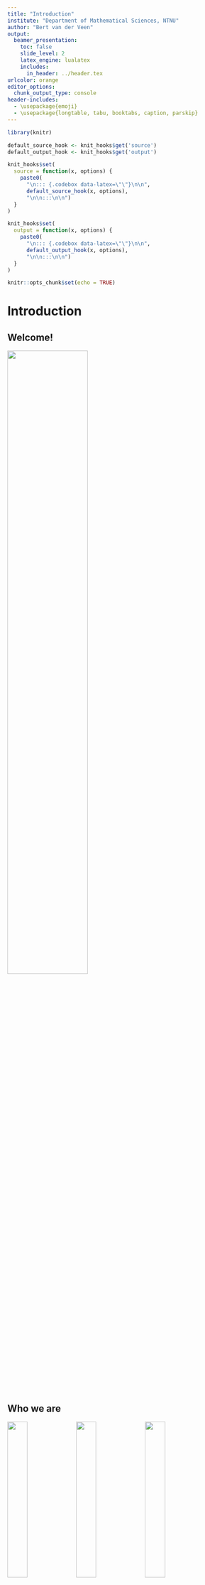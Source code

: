 ```yaml
---
title: "Introduction"
institute: "Department of Mathematical Sciences, NTNU"
author: "Bert van der Veen"
output: 
  beamer_presentation:
    toc: false
    slide_level: 2
    latex_engine: lualatex
    includes:
      in_header: ../header.tex
urlcolor: orange
editor_options: 
  chunk_output_type: console
header-includes:
  - \usepackage{emoji}
  - \usepackage{longtable, tabu, booktabs, caption, parskip}
---
```


```r
library(knitr)

default_source_hook <- knit_hooks$get('source')
default_output_hook <- knit_hooks$get('output')

knit_hooks$set(
  source = function(x, options) {
    paste0(
      "\n::: {.codebox data-latex=\"\"}\n\n",
      default_source_hook(x, options),
      "\n\n:::\n\n")
  }
)

knit_hooks$set(
  output = function(x, options) {
    paste0(
      "\n::: {.codebox data-latex=\"\"}\n\n",
      default_output_hook(x, options),
      "\n\n:::\n\n")
  }
)

knitr::opts_chunk$set(echo = TRUE)
```

# Introduction

## Welcome! \emoji{smile}

\center
![](audience.png){width=60%}


## Who we are

![](bert.jpg){height=30%}
![](jenni.jpg){height=30%}
![](Pekka.jpeg){height=30%}
![](audun.jpg){height=30%}
![](francis.jpg){height=30%}

## Logistics

- All happy with the rooms?
- Meals are covered by the summer school
- Lunch at 12:00, dinner at 18:00

Please keep an eye on slack.

## Credits and attendance

- ECTS require applying and an exam
- Can also opt in for "just" a letter of attendance

I will post a message on slack.

## Introduction

[See github for all material](https://github.com/BertvanderVeen/SSMA)

Sessions from 9:00 to 17:00. Sessions will consist of a mix of lectures, in-class discussion, and practical exercises / case studies over Slack and Zoom. And after dinner (?)

* Monday: Properties of community data, VGLMs, Model checking, intro to gllvm
* Tuesday: VGLMMs, JSDM, hierarchical environmental responses
* Wednesday: Model-based ordination, Ordination with covariates, Conditioning, Unimodal responses
* Workflow A-Z, presentations, hike, article reanalysis
* Friday: Model-based clustering, Other packages, article reanalysis, analysis of own data

## How we will do it

Lectures of about 45 minutes \newline
Practicals of about 60 minutes: datasets and R

  - Practical "tasks"
  - Potentially short, live, demonstrations

Questions: in person or on slack ("day channels")

## Presentations

I will still make a schedule for Thursday.

- Low key
- Does not require slides (but nice if you have them)
- To tell everyone a little about your data
- And possibly think about what models to fit

## What I hope you take away

1. The \texttt{gllvm} \texttt{R}-package is great!
2. Performing multivariate analysis well is hard work
3. Model-based ordination methods do many things better (data properties, diagnostics)
4. One Method To Rule Them All

## Packages

Please make sure you've downloaded data and updated R/packages

## \texttt{R}-packages

\columnsbegin
\column{0.5\textwidth}

For Friday:

- gllvm
- glmmTMB
- mvabund
- HMSC
- sjSDM
- ecopCopula
- boral

\column{0.5\textwidth}
and some additional packages:

- DHARMa
- vegan
- labdsv
- ggplot2
- rnaturalearth
- rnaturalearthdata
- sf

\columnsend

## Some resources on classical ordination

- [David Zeneley's website](https://www.davidzeleny.net/anadat-r/doku.php/en:ordination)
- [Michael Palmer's website](https://ordination.okstate.edu/overview.htm)
- [Numerical ecology](https://shop.elsevier.com/books/numerical-ecology/legendre/978-0-444-53868-0)
- [Numerical ecology with R](https://link.springer.com/book/10.1007/978-1-4419-7976-6)
- [Data analysis in Community and Landscape ecology](https://www.cambridge.org/core/books/data-analysis-in-community-and-landscape-ecology/CF8B1E39A3A586FF7A3C76B514EA96A5)
- [Analysis of ecological communities](https://www.wildblueberrymedia.net/store/analysis-of-ecological-communities)

## Resources on model-based ordination

- [Some of my other workshop repositories](https://github.com/BertvanderVeen)
- [gllvm vignette website](https://jenniniku.github.io/gllvm/)
- [Oxford libraries article](https://www.oxfordbibliographies.com/display/document/obo-9780199830060/obo-9780199830060-0003.xml)
- [Warton 2022](https://link.springer.com/book/10.1007/978-3-030-88443-7)
- [Fahrmeir and Tutz 2001](https://www.amazon.com/Multivariate-Statistical-Modelling-Generalized-Statistics/dp/0387951873)
- [Ovaskainen and Abrego](https://www.cambridge.org/core/books/joint-species-distribution-modelling/0D9FA93EA1DD408332A17266449668B3)
- [Bartholomew et al. 2011](https://onlinelibrary.wiley.com/doi/book/10.1002/9781119970583)
- [Skrondal and Rabe-Hesketh 2004](https://www.taylorfrancis.com/books/mono/10.1201/9780203489437/generalized-latent-variable-modeling-anders-skrondal-sophia-rabe-hesketh)
- [Zuur and Ieno (2025)](https://www.highstat.com/Books/WZM_Vol1/WorldOfZIMVOL3TOC.pdf)

## Some recommended reading

\columnsbegin
\column{0.5\textwidth}

- [Halvorsen (2012)](http://nhm2.uio.no/botanisk/nbf/temp/Sommerfeltia_35_20121206_PRESS.pdf)
- [Wang et al. (2012)](https://besjournals.onlinelibrary.wiley.com/doi/10.1111/j.2041-210X.2012.00190.x)
- [Warton et al. (2012)](https://besjournals.onlinelibrary.wiley.com/doi/abs/10.1111/j.2041-210X.2011.00127.x)
- [Clark et al. (2014)](https://esajournals.onlinelibrary.wiley.com/doi/abs/10.1890/13-1015.1)
- [Warton et al. (2015)](https://doi.org/10.1016/j.tree.2015.09.007)
- [Warton et al. (2015)](https://link.springer.com/article/10.1007/s11258-014-0366-3)
- [Hui et al. (2015)](https://besjournals.onlinelibrary.wiley.com/doi/10.1111/2041-210X.12236)
- [Pollock et al. (2015)](https://besjournals.onlinelibrary.wiley.com/doi/10.1111/2041-210X.12180)
- [ter  Braak and Smilauer (2015)](https://link.springer.com/article/10.1007/s11258-014-0356-5)
- [Hui et al. (2017)](https://www.tandfonline.com/doi/abs/10.1080/10618600.2016.1164708)
- [Niku et al. (2017)](https://link.springer.com/article/10.1007/s13253-017-0304-7)
- [Ovaskainen et al. (2017)](https://onlinelibrary.wiley.com/doi/full/10.1111/ele.12757)

\column{0.5\textwidth}

- [Roberts (2017)](https://besjournals.onlinelibrary.wiley.com/doi/full/10.1111/2041-210X.12739)
- [Warton et al. (2017)](https://besjournals.onlinelibrary.wiley.com/doi/abs/10.1111/2041-210X.12843)
- [Niku et al. (2019)](https://besjournals.onlinelibrary.wiley.com/doi/abs/10.1111/2041-210X.13303)
- [Niku et al. (2019)](https://journals.plos.org/plosone/article?id=10.1371/journal.pone.0216129)
- [Roberts (2019)](https://esajournals.onlinelibrary.wiley.com/doi/abs/10.1002/ecy.2908)
- [Paul (2020)](https://www.sciencedirect.com/science/article/abs/pii/S1574954120301096)
- [Zurell et al. (2020)](https://onlinelibrary.wiley.com/doi/abs/10.1111/jbi.13608)
- [van der Veen et al. (2021)](https://besjournals.onlinelibrary.wiley.com/doi/full/10.1111/2041-210X.13595)
- [Blanchet et al. (2022)](https://onlinelibrary.wiley.com/doi/abs/10.1111/ele.13525)
- [van der Veen (2022)](https://ntnuopen.ntnu.no/ntnu-xmlui/handle/11250/2980780)
- [van der Veen et al. (2023)](https://besjournals.onlinelibrary.wiley.com/doi/full/10.1111/2041-210X.14035)
- [Korhonen et al. (2024)](https://besjournals.onlinelibrary.wiley.com/doi/full/10.1111/2041-210X.14437)
- [van der Veen et al. (2024)](https://arxiv.org/abs/2408.05333)
- [Tang et al. (2025)](https://jdssv.org/index.php/jdssv/article/view/133)

\columnsend

## Resources that cover all kinds of ordination methods

(none)

# Motivation

![Warton et al. 2015](modelbased.png)

## Motivation

- We need formal, probabilistic, models for community ecology
- That incorporate data properties, rather than transforming our way out of them
- It makes for better/clearer inference
- For nicer for teaching
- Access to tools for testing assumptions
- Overall more flexibility

## Why GLLVMs?

GLLVMs are a formal statistical, fully probabilistic, tool for multivariate analysis.

1) To step up your multivariate analysis
2) Maybe you want to incorporate random effects
3) Negates the need for distances

## Multivariate analysis

\columnsbegin
\column{0.5\textwidth}

```r
library(vegan)
data(dune)
data("dune.env")
plot(vegan::cca(dune,dune.env))
```

\column{0.5\textwidth}

```r
library(gllvm)
data(spider,package="mvabund")
mod <- gllvm(spider$abund,num.lv=2,family="negative.binomial",row.eff="random")
corrplot::corrplot(getResidualCor(mod),type = "lower",order = "AOE")

```

\columnsend

# History

## Use of ordination
 
- One of the most used methods of multivariate analysis 
  - but definitely not the only one
- Arranges species and samples in a low-dimensional space
  - or any column and row quantity really
- Summarizes data
- Find underlying structures (gradients/LVs)

## A brief history of ordination

\columnsbegin
\column{0.5\textwidth}

```r
knitr::include_graphics("MP_timeline_17-04-2023.png")
```

\column{0.5\textwidth}

```r
knitr::include_graphics("J_Birks_timeline.png")
```

\columnsend

- Inspired by Michael Palmer's and John Birk's
- But in need of a little update

## The rich history of multivariate analysis

```r
#see https://stackoverflow.com/questions/7492274/draw-a-chronological-timeline-with-ggplot2
library(ggplot2)
library(dplyr)
library(cowplot)
library(tibble)
library(ggalt)
library(lubridate)

#Create data to plot
data <- tribble( ~start_date, ~event, ~displ,
                ymd("1901-01-01"), "PCA", 0.5,
                ymd("1904-01-01"), "FA", 0.2,
                ymd("1935-01-01"), "CA", 0.5,
                ymd("1936-01-01"), "LDA", 0.2,
                ymd("1936-01-01"), "COR", 0.3,
                ymd("1951-01-01"), "RRR", 0.5,
                ymd("1954-01-01"), "'Ordination'", -0.5,
                ymd("1954-01-01"), "'Gaussian' curve", -0.2,
                ymd("1957-01-01"), "PO", 0.5,
                ymd("1964-01-01"), "RDA", 0.8,
                ymd("1964-01-01"), "NMDS", 0.2,
                ymd("1966-01-01"), "PCoA", 0.5,
                ymd("1970-01-01"), "INDSCAL", 0.9,
                ymd("1970-01-01"), "Whittaker's Gradient analysis", -0.5,
                ymd("1971-01-01"), "Biplot", -0.8,
                ymd("1972-01-01"), "GLM", -1,
                ymd("1973-01-01"), "RA", -1.3,
                ymd("1974-01-01"), "GO", 0.8,
                ymd("1975-01-01"), "MIMIC", 0.7,
                ymd("1979-01-01"), "DCA", 0.5,
                ymd("1979-01-01"), "TWINSPAN", -1.2,
                ymd("1983-01-01"), "constrained NMDS", 0.4,
                ymd("1985-01-01"), "CA unimodal model", -1.1,
                ymd("1986-01-01"), "Canoco", -0.9,
                ymd("1987-01-01"), "Minchin evaluates NMDS", -0.7,
                ymd("1986-01-01"), "CCA", 0.3,
                ymd("1988-01-01"), "Theory of \n gradient analysis", -0.2,
                ymd("1999-01-01"), "PRC", 0.2,
                ymd("1999-01-01"), "db-RDA", 0.5,
                ymd("1999-01-01"), "Probabilistic PCA", 0.6,
                ymd("2001-01-01"), "vegan", -0.6)

shift_axis <- function(p, xmin, xmax, y=0){
      g <- ggplotGrob(p)
      dummy <- data.frame(y=y)
      ax <- g[["grobs"]][g$layout$name == "axis-b"][[1]]
      p + annotation_custom(grid::grobTree(ax, vp = grid::viewport(y=1, height=sum(ax$height))), 
                            ymax=y, ymin=y) +
        annotate("segment", y = 0, yend = 0, x = xmin, xend = xmax) +
        theme(axis.text.x = element_blank(), 
              axis.ticks.x=element_blank())

    }


#Conditionally set whether text will be above or below the point
vjust = ifelse(data$displ > 0, -1, 1.5)

#plot
p1 <- data %>% 
  ggplot(aes(start_date, displ)) + theme_classic()+
  geom_lollipop(point.size = 1, shape = 2, col = "black") +
  geom_text(aes(x = start_date, y = displ, label = event), col =  "black", data = data,
            hjust = 0, vjust = vjust, size = 5) +
  theme(axis.title = element_blank(),
        axis.text.y = element_blank(),
        axis.ticks.y = element_blank(),
        axis.line = element_blank(),
        axis.text.x = element_text(size = 12)) +
  expand_limits(x = c(ymd("1900-01-01"), ymd("2023-01-01")), y = 1.2) +
  scale_x_date(breaks = scales::pretty_breaks(n = 9))

#and run the function from above
timeline <- shift_axis(p1, ymd("1900-01-01"), ymd("2030-01-01"))
timeline
```

\pause 

Seems like everything stops at the turn of the millennium?


\tikzset{
  mybox/.style={
    draw=red,
    very thick,
    rectangle,
    rounded corners,
    inner sep=10pt,
    fill = white,
    align = center,
    text width = 0.8\paperwidth
  }
}

\pause

\begin{tikzpicture}[remember picture, overlay]
\node[mybox] at (current page.center){Except that it doesn't.};
\end{tikzpicture}

# Contemporary multivariate analysis

- Vector GLM(M)s
- Joint Species Distribution Models
- Model-based ordination

All three of these can be fitted with the \texttt{gllvm} \texttt{R}-package.

## Vector Generalised Linear (Mixed effects) Models

We can fit specialised mixed-effects models to community data:

\begin{equation}
g\{\mathams{E}(y_{ij}\vert\symbf{\lambda}_i)\} = \beta_{0j} + \textbf{x}_i^\top \symbf{\beta}_j + \textbf{z}_i^\top\symbf{\lambda}_j, \qquad \symbf{\lambda}_j \sim \mathcal{N}(\symbf{\mu},\symbf{\Sigma})
\end{equation}

- The time that we were computationally limited is long past
- We can analyse multivariate data like any other
- Leverage information across all species in our data to learn about community processes

## Joint Species Distribution Modeling

- First suggested by Ovaskainen et al. 2010
- Named by Pollock et al. 2014

\columnsbegin
\column{0.5\textwidth}

```r
knitr::include_graphics("Ovaskainen_et_al_2017_1.png")
```

\column{0.5\textwidth}

```r
knitr::include_graphics("Ovaskainen_et_al_2017_2.png")
```

\columnsend

## Joint Species Distribution Modeling (2)

- A niche process generates data
- Distributions are driven by 1) environment and 2) interactions
- Statistically, interaction = correlation of species
- So we model that:

\begin{equation}
g\{\mathams{E}(y_{ij}\vert\symbf{\epsilon}_i)\} = \beta_{0j} + \textbf{x}_i^\top \symbf{\beta}_j + \color{red}{\epsilon_{ij}}, \qquad \color{red}{\symbf{\epsilon}_i} \sim \mathcal{N}(0,\symbf{\Sigma})
\end{equation}

Can be fit using standard mixed-effects modeling software:

\small

```r
glmer(abundance~species+x:species+(0+species|sites))
```
\normalsize
\textbf{\textcolor{red}{Problem: Number of parameters grows quadratically}}

## Model-based ordination

- Generalised Linear Latent Variable Model
- Adds "factor analytic" structure to $\Sigma$
- $\color{red}{\epsilon_{ij}} = \textbf{u}_i^\top \symbf{\gamma}_j$
- i.e. $\color{red}{\symbf{\epsilon}_i} \sim \mathcal{N}(0,\symbf{\Gamma}\symbf{\Gamma}^\top)$
- Faster and fewer parameters:
- Number of parameter doesn't grow so fast

\begin{equation}
\symbf{\Sigma} = \begin{bmatrix}
\gamma_{11} & 0 & 0 \\
\gamma_{12} & \gamma_{22} & 0 \\
\vdots & \ddots &  \vdots \\
\gamma_{1j} & \cdots & \gamma_{dj} 
\end{bmatrix}
\begin{bmatrix}
\gamma_{11} & \gamma_{12} & \cdots &  \gamma_{1j} \\
0 & \gamma_{22} & \ddots & \vdots \\
0 & 0 & \cdots & \gamma_{dj}
\end{bmatrix}
\end{equation}

## Why model-based

- Flexibility
- Accommodate properties of data and sampling processes
- Now straightforward available and fast
- More advanced ecological inference and prediction

We can do all kinds of fun things

- Residual diagnostics
- Species-specific effects from constrained ordination
- Random-effects
- Flexible models
- Etc.


# Conclusions

## Outline today

* ~~Introduction~~
* Community data
* (Vector) GLMs
* Introduction to gllvm

##

\centering

![](start.jpg)
